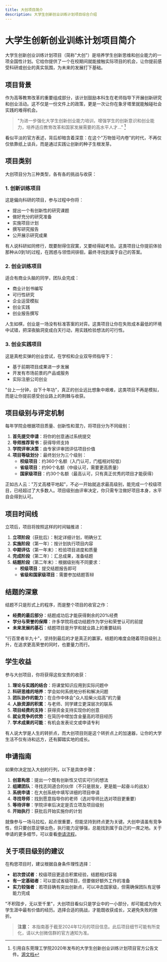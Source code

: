 ```yaml
---
title: 大创项目简介
description: 大学生创新创业训练计划项目综合介绍
---
```


# 大学生创新创业训练计划项目简介

大学生创新创业训练计划项目（简称"大创"）是培养学生创新思维和创业能力的一项全国性计划。它给你提供了一个在校期间就能接触实际项目的机会，让你提前感受科研或创业的真实氛围，为未来的发展打下基础。

## 项目背景

作为高等教育改革的重要组成部分，该计划鼓励本科生在老师指导下开展创新研究和创业活动。这不仅是一份文件上的政策，更是一次让你在象牙塔里就能触碰社会实践的难得机会。

> "为进一步强化大学生创新创业能力培训，增强学生的创新意识和创业能力，培养适应教育改革和国家发展需要的高水平人才..." [^1]

看似平淡的官方表述，背后却暗含着深意：在这个"万物皆可内卷"的时代，不再仅仅依靠纸上谈兵，而是通过实践让创新的种子生根发芽。

## 项目类别

大创项目分为三种类型，各有各的挑战与收获：

### 1. 创新训练项目

这是偏向科研的项目，参与过程中你将：
- 提出一个有创新性的研究课题
- 做好充分的研究准备
- 实施项目计划
- 撰写研究报告
- 公开展示研究成果

有人说科研如同修行，既要耐得住寂寞，又要经得起考验。这类项目让你提前体验那种从0到1的过程，在困惑与领悟间徘徊，最终寻找到属于自己的答案。

### 2. 创业训练项目

适合有商业头脑的同学，团队会完成：
- 商业计划书编写
- 可行性研究
- 企业运营模拟
- 创业实践
- 创业报告撰写

人生如棋，创业是一场没有标准答案的对弈。这类项目让你在失败成本最低的环境中试错，把深夜脑洞变成白天行动，用实践检验想法的可行性。

### 3. 创业实践项目

这是真枪实弹的创业尝试，在学校和企业双导师指导下：
- 基于前期项目成果进一步发展
- 开发有市场前景的产品或服务
- 实际注册公司创业

"台上一分钟，台下十年功"，真正的创业远比想象中艰难，这类项目不再是模拟，而是让你提前感受创业路上的荆棘与收获。

## 项目级别与评定机制

每年学院会根据项目质量、创新性和潜力，将项目分为不同级别：

1. **首先提交申请**：将你的创意通过系统提交
2. **导师推荐背书**：获得导师支持
3. **学院评审决策**：由专家评审团评估项目价值
4. **项目等级划分**：最终划分为三个级别：
   - **校级项目**：约360个名额（入门认可，门槛相对较低）
   - **省级项目**：约90个名额（中级认可，需要更高质量）
   - **国家级项目**：约30个名额（最高认可，只有真正优秀的项目才能获得）

正如古人云："万丈高楼平地起"，不必一开始就追求最高级别，能完成一个校级项目，已经超过了大多数人。项目级别由评审决定，你只需专注做好项目本身，水平自会得到认可。

## 项目时间线

立项后，项目将按照这样的时间轴推进：
1. **立项阶段**（获批后）：制定详细计划，明确分工
2. **实施阶段**（第一年）：按计划执行项目内容
3. **中期评估**（第一年末）：检验项目进度和质量
4. **完成阶段**（第二年）：汇总成果，准备结题
5. **结题阶段**（第二年末）：根据级别有不同要求：
   - **校级项目**：提交结题报告即可
   - **省级和国家级项目**：需要参加结题答辩

## 结题的深意

结题不只是形式上的程序，而是整个项目的收官之作：
- **经费的最后部分**：结题成功后才能获得剩余的20%经费
- **学分与荣誉的保障**：许多学院将成功结题作为学分和荣誉认可的前提
- **未来发展的基石**：结题项目是升学和就业路上的重要砝码

"行百里者半九十"，坚持到最后的才是真正的赢家。结题的难度会随着项目级别上升，在追求更高荣誉的同时，也要量力而行。

## 学生收益

参与大创项目，你将获得这些宝贵的收获：

1. **理论与实践的结合**：将课堂知识应用到实际问题中
2. **科研思维的培养**：学会如何系统地分析和解决问题
3. **团队协作的能力**：在合作中体会"众人拾柴火焰高"的力量
4. **人脉资源的积累**：与老师、同学建立更深层次的联系
5. **项目经费的支持**：获得资金支持实现你的创意
6. **就业竞争的优势**：在简历中增加含金量高的项目经历
7. **学术成果的可能**：有机会发表论文或申请专利

有人说大学是人生的转折点，而大创项目则是这个转折点上的加速器，让你的大学生活不仅有诗和远方，还有脚踏实地的成长。

## 申请指南

如果你决定加入大创的行列，以下是具体步骤：

1. **创意构思**：提出一个既有创新性又切实可行的想法
2. **组建团队**：寻找志同道合的伙伴（不只是朋友，更是能一起奋斗的战友）
3. **系统申请**：在大创系统中填写详细的项目申请
4. **寻找导师**：找到愿意指导你的老师（选对导师比选对项目更重要）
5. **等待评审**：学院评审后决定是否立项及项目级别
6. **开始执行**：获批后开始实施你的计划

就像参与一场马拉松，起点很重要，但能坚持到终点更为关键。大创申请虽有竞争性，但只要创意足够出色，执行能力足够强，总能找到属于自己的一席之地。关于申请的更多细节，可以查看[申请流程](/zh/docs/01-project-application/01-innovation-program/02-application)。

## 关于项目级别的建议

在构思项目时，建议根据自身条件理性选择：

- **初次尝试者**：校级项目更适合积累经验，结题相对容易
- **有一定基础者**：可以尝试省级项目，但要做好额外工作的准备
- **实力较强者**：若项目确有突出创新点，可以冲击国家级，但需确保团队有足够能力完成

"不积跬步，无以至千里"，大创项目看似只是学业中的一小部分，却可能成为你大学生涯中最有价值的经历。选择合适的挑战，才能既收获成长，又避免失败的挫折。

> **注意：** 本指南基于截至2024年12月的项目信息。此后项目细节可能有所变化，请以大创微信群的官方通知为准。

[^1]: 引用自东莞理工学院2020年发布的大学生创新创业训练计划项目官方公告文件。[源文档](http://180.108.46.32:81/dglgxy_cx/ShowNews.aspx?NewsNo=D6A43B91EE0E0516) 